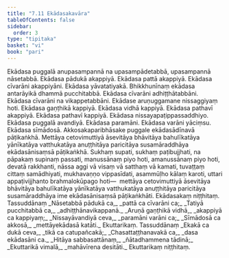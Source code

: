 ```yaml
---
title: "7.11 Ekādasakavāra"
tableOfContents: false
sidebar:
  order: 3
type: "tipitaka"
basket: "vi"
book: "pari"
---
```



<DynamicBreadcrumb />

<Division number="331" book="pari" bookNo="5" page="249">

<Paragraph number="1583" book="pari">
Ekādasa puggalā anupasampannā na upasampādetabbā, upasampannā nāsetabbā. Ekādasa pādukā akappiyā. Ekādasa pattā akappiyā. Ekādasa cīvarāni akappiyāni. Ekādasa yāvatatiyakā. Bhikkhunīnaṃ ekādasa antarāyikā dhammā pucchitabbā. Ekādasa cīvarāni adhiṭṭhātabbāni. Ekādasa cīvarāni na vikappetabbāni. Ekādase aruṇuggamane nissaggiyaṃ hoti. Ekādasa gaṇṭhikā kappiyā. Ekādasa vidhā kappiyā. Ekādasa pathavī akappiyā. Ekādasa pathavī kappiyā. Ekādasa nissayapaṭippassaddhiyo. Ekādasa puggalā avandiyā. Ekādasa paramāni. Ekādasa varāni yāciṃsu. Ekādasa sīmādosā. Akkosakaparibhāsake puggale ekādasādīnavā pāṭikaṅkhā. Mettāya cetovimuttiyā āsevitāya bhāvitāya bahulīkatāya yānīkatāya vatthukatāya anuṭṭhitāya paricitāya susamāraddhāya ekādasānisaṃsā pāṭikaṅkhā. Sukhaṃ supati, sukhaṃ paṭibujjhati, na pāpakaṃ supinaṃ passati, manussānaṃ piyo hoti, amanussānaṃ piyo hoti, devatā rakkhanti, nāssa aggi vā visaṃ vā satthaṃ vā kamati, tuvaṭṭaṃ cittaṃ samādhiyati, mukhavaṇṇo vippasīdati, asammūḷho kālaṃ karoti, uttari appaṭivijjhanto brahmalokūpago hoti—  mettāya cetovimuttiyā āsevitāya bhāvitāya bahulīkatāya yānīkatāya vatthukatāya anuṭṭhitāya paricitāya susamāraddhāya ime ekādasānisaṃsā pāṭikaṅkhāti.

</Paragraph>
</Division>

<Paragraph number="1584" type="center" book="pari">
Ekādasakaṃ niṭṭhitaṃ.



</Paragraph>

<Paragraph number="1585" type="center" book="pari">
Tassuddānaṃ


</Paragraph>

<Paragraph number="1586" type="verses" book="pari">
_Nāsetabbā pādukā ca,_  
_pattā ca cīvarāni ca;_  
_Tatiyā pucchitabbā ca,_  
_adhiṭṭhānavikappanā._  

</Paragraph>

<Paragraph number="1587" type="verses" book="pari">
_Aruṇā gaṇṭhikā vidhā,_  
_akappiyā ca kappiyaṃ;_  
_Nissayāvandiyā ceva,_  
_paramāni varāni ca;_  
_Sīmādosā ca akkosā,_  
_mettāyekādasā katāti._  


</Paragraph>

<Paragraph number="1588" type="center" book="pari">
Ekuttarikaṃ.



</Paragraph>

<Paragraph number="1589" type="center" book="pari">
Tassuddānaṃ


</Paragraph>

<Paragraph number="1590" type="verses" book="pari">
_Ekakā ca dukā ceva,_  
_tikā ca catupañcakā;_  
_Chasattaṭṭhanavakā ca,_  
_dasa ekādasāni ca._  

</Paragraph>

<Paragraph number="1591" type="verses" book="pari">
_Hitāya sabbasattānaṃ,_  
_ñātadhammena tādinā;_  
_Ekuttarikā vimalā,_  
_mahāvīrena desitāti._  


</Paragraph>

<Paragraph number="1592" type="center" book="pari">
Ekuttarikaṃ niṭṭhitaṃ.
</Paragraph>